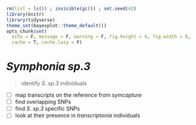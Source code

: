 ```r
rm(list = ls()) ; invisible(gc()) ; set.seed(42)
library(knitr)
library(tidyverse)
theme_set(bayesplot::theme_default())
opts_chunk$set(
  echo = F, message = F, warning = F, fig.height = 6, fig.width = 8,
  cache = T, cache.lazy = F)
```

# *Symphonia sp.3*

> identify *S. sp.3* individuals

- [ ] map transcripts on the reference from *symcapture*
- [ ] find overlapping SNPs
- [ ] find *S. sp.3* specific SNPs
- [ ] look at their presence in *transcriptonia* individuals
